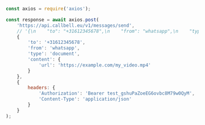 ```js
const axios = require('axios');

const response = await axios.post(
    'https://api.callbell.eu/v1/messages/send',
    // '{\n    "to": "+31612345678",\n    "from": "whatsapp",\n    "type": "document",\n    "content": {\n      "url": "https://example.com/my_video.mp4"\n    }\n  }',
    {
        'to': '+31612345678',
        'from': 'whatsapp',
        'type': 'document',
        'content': {
            'url': 'https://example.com/my_video.mp4'
        }
    },
    {
        headers: {
            'Authorization': 'Bearer test_gshuPaZoeEG6ovbc8M79w0QyM',
            'Content-Type': 'application/json'
        }
    }
);

```